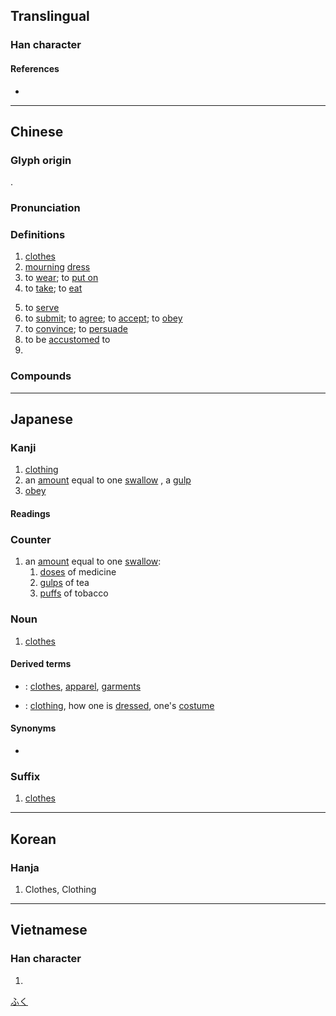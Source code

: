 {{character info/new}}
==Translingual==
{{stroke order}}

===Han character===
{{Han char|rn=74|rad=月|as=04|sn=8|four=77247|canj=BSLE|ids=⿰月𠬝}}

====References====
* {{Han ref|kx=0505.020|dkj=14345|dj=0883.140|hdz=32053.070|uh=670D|ud=26381|bh=AA41|bd=43585}}

----

==Chinese==
{{zh-forms|alt=𦨈}}

===Glyph origin===
{{Han etyl}}
{{Han compound|舟|𠬝|ls=psc|t2=to subdue|c1=s|c2=p}}.

===Pronunciation===
{{zh-pron
|m=fú,fù
|m_note=fú - usual pronunciation; fù - only in the sense “dose”
|m-s=fu2
|c=fuk6
|c-t=
|g=
|h=pfs=fu̍k
|j=
|mb=hū/hŭ
|md=hŭk/hók
|md_note=hŭk - literary; hók - vernacular (“dose”)
|mn=ho̍k
|mn-t=hog8
|w=5voq
|x=
|mc=y
|oc=y
|cat=n,v,cls
}}

===Definitions===
{{zh-hanzi}}

# [[clothes]]
# [[mourning]] [[dress]]
# to [[wear]]; to [[put on]]
# to [[take]]; to [[eat]]
#: {{zh-x|服藥|to '''take''' medicine}}
# to [[serve]]
# to [[submit]]; to [[agree]]; to [[accept]]; to [[obey]]
# to [[convince]]; to [[persuade]]
# to be [[accustomed]] to
# {{zh-classifier|[[dose]]s for [[TCM]] [[regimen]]s}}

===Compounds===
{{zh-der|大禮服|巾服|亂頭粗服|夏服|偉服|工業服務|心服口服|布草衣服|命服|常服|微服私行|征服者|不服輸|厭服|不服燒埋|內服|吃不服|上線服務|微服|佩服|品服|制服|凶服|大學服|中服|公服|吉服|心服|悅服|愧服|威服|征服|就業服務|初服|制服警察|孝服|九服|喜服|伯服|侯服|心悅誠服|弓調馬服|學士服|奇裝異服|以力服人|平服|常禮服|帖服|協服|反初服|冠服|以理服人|不服氣|不服水土|不舒服|信服|官服|口服|嗣服|嘆服|工作服|勞動服務|上服|反服|售後服務|和服|壓服|不服|心服情願|夷服|感服|功服|外出服|卉服|克服|下服|屈服|元服|喪服|冕服|引服|叫醒服務|口服疫苗|不服老|五服|南服|侯服玉食|吞服|內服藥|以德服人|便服|服裝設計|服刑|服內生子|服田|戎服|無服之殤|白服|服事|懷服|服務證|服氣餐霞|服務業|服水土|服帖|服義|服匿|服喪|服章|服馬|服軟|服舍|欽服|方巾闊服|歸服|服氣|改服|拳拳服膺|異服|服硬|服用|懾服|服翼|服務生|服中|滿服|祭服|服務社|服餌|服務連鎖|爵服|服法|服裝|燕尾服|持服|推服|服服貼貼|成除服|撥接服務|服役|服降|憚服|服勤|服低做小|朝服|拜服|服從|拱服|服貼|服露餐霞|沖服|折服|禮服|甘服|服辯|服藥|盛服|社會服務|服務|服馭|淡妝素服|服毒|服善|服膺|敬服|春服|服低捋|服具|服式|空服員|服習|服御|白龍魚服|服秩|校服|服氣吞露|服滿|服孝|服色|畏服|服兵役|洋服|社區服務|濃妝豔服|玄服|服妖|服闋|期服|服制|無服之喪|有服|服除|服務員|服務臺|晚禮服|水土不服|沖服劑|擒服|燕服|法服|服物|服輿|服輸|服務處|服務站|款服|楚服|服務規程|歎服|服官|服飾|服食|服賈|服罪|服冕乘軒|服侍|有服之親|成服|白龍微服|收服|綏服|野服|順服|緇服|馬后練服|褻服|絕不屈服|說服力|調服|輿服|萁服|買服|起服|鞬服|被服|說服|藩服|驚服|魚服|負固不服|輸服甘結|組合服裝|首服|鶉服|驥服鹽車|除服|馴服|震服|象服|降服|粗服亂頭|臣服|章服|素服|衣服|麤服亂頭|車服|袍服|補服|緦麻服|舒服|荒服|賓服|軍服|買服錢|讋服|胡服|要服|袞服|西服|蒲服|艾服|漢服|私服}}

{{zh-cat|Intermediate}}

----

==Japanese==

===Kanji===
{{ja-kanji|grade=3|rs=月04}}

# [[clothing]]
# an [[amount]] equal to one [[swallow]] {{qualifier|act of swallowing}}, a [[gulp]]
# [[obey]]

====Readings====
{{ja-readings
|goon=ぶ, ぶく
|kanon=ふう, ふく
|kun=まつら-う, まつろ-う
|nanori=はつ, はら
}}

===Counter===
{{ja-pos|counter|ふく}}

# an [[amount]] equal to one [[swallow]]:
## [[dose]]s of medicine
## [[gulp]]s of tea
## [[puff]]s of tobacco

===Noun===
{{ja-noun|ふく}}

# [[clothes]]

====Derived terms====
{{der-top}}
* {{ja-r|衣%服|い%ふく}}: [[clothes]], [[apparel]], [[garments]]
* {{ja-r|服%装|ふく%そう}}: [[clothing]], how one is [[dressed]], one's [[costume]]
{{der-bottom}}

====Synonyms====
* {{sense|clothing}} {{ja-r|衣%類|い%るい}}

===Suffix===
{{ja-pos|suffix|ふく}}

# [[clothes]]

[[Category:Japanese basic words|ふく]]

----

==Korean==

===Hanja===
{{ko-hanja|hangeul=[[복]]|eumhun=옷}}

# Clothes, Clothing
----

==Vietnamese==

===Han character===
{{vi-hantu|[[phục]]|rs=月04}}

# {{rfdef|vi|sort=月04}}